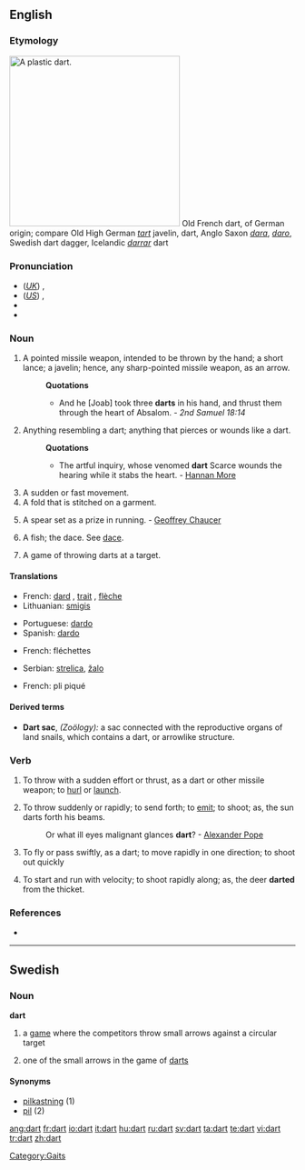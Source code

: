 ==English==

===Etymology===
[[Image:Plastic-Dart.jpg|300px|right|A plastic dart.]]
Old French dart, of German origin; compare Old High German ''[[tart]]'' javelin, dart, Anglo Saxon ''[[dara]]'', ''[[daro]]'', Swedish dart dagger, Icelandic ''[[darrar]]'' dart

===Pronunciation===
* (''[[Received Pronunciation|UK]]'') {{IPA|/dɑːt/}}, {{SAMPA|/dA:t/}}
* (''[[General American|US]]'') {{IPA|/dɑɚt/}}, {{SAMPA|/dA@`t/}}
* {{audio|en-us-dart.ogg|Audio (US)}}
* {{rhymes|ɑː(r)t}}

===Noun===
{{en-noun}}

# A pointed missile weapon, intended to be thrown by the hand; a short lance; a javelin; hence, any sharp-pointed missile weapon, as an arrow.
#: '''Quotations'''
#:* And he [Joab] took three '''darts''' in his hand, and thrust them through the heart of Absalom. - ''2nd Samuel 18:14''
# Anything resembling a dart; anything that pierces or wounds like a dart.
#: '''Quotations'''
#:* The artful inquiry, whose venomed '''dart''' Scarce wounds the hearing while it stabs the heart. - [[Hannan More]]
# A sudden or fast movement.
# A fold that is stitched on a garment.
# {{obsolete}} A spear set as a prize in running. - [[Geoffrey Chaucer]]
# {{zoology}} A fish; the dace. See [[dace]].
# {{in plural}} A game of throwing darts at a target.

====Translations====
{{trans-top|a missile}}
* French: [[dard]] {{m}}, [[trait]] {{m}}, [[flèche]] {{f}}
* Lithuanian: [[smigis]] {{m}}
{{trans-mid}}
* Portuguese: [[dardo]] {{m}}
* Spanish: [[dardo]] {{m}}
{{trans-bottom}}

{{trans-top|a game}}
* French: fléchettes {{f|p}}
{{trans-mid}}
* Serbian: [[strelica]], [[žalo]]
{{trans-bottom}}

{{trans-top|a fold}}
* French: pli piqué {{m|s}}
{{trans-mid}}
{{trans-bottom}}

====Derived terms====
* '''Dart sac''', ''(Zoölogy):'' a sac connected with the reproductive organs of land snails, which contains a dart, or arrowlike structure.

===Verb===
{{en-verb}}

# {{transitive}} To throw with a sudden effort or thrust, as a dart or other missile weapon; to [[hurl]] or [[launch]].
# {{transitive}} To throw suddenly or rapidly; to send forth; to [[emit]]; to shoot; as, the sun darts forth his beams.
#: Or what ill eyes malignant glances '''dart'''? - [[w:Alexander Pope|Alexander Pope]]
# {{intransitive}} To fly or pass swiftly, as a dart; to move rapidly in one direction; to shoot out quickly
# {{intransitive}} To start and run with velocity; to shoot rapidly along; as, the deer '''darted''' from the thicket.

===References===
* {{R:1913}}

[[Category:Gaits]]

----

==Swedish==

===Noun===
'''dart''' {{c}}

# a [[game]] where the competitors throw small arrows against a circular target
# {{rare}} one of the small arrows in the game of [[darts]]

====Synonyms====
* [[pilkastning]] (1)
* [[pil]] (2)

[[ang:dart]]
[[fr:dart]]
[[io:dart]]
[[it:dart]]
[[hu:dart]]
[[ru:dart]]
[[sv:dart]]
[[ta:dart]]
[[te:dart]]
[[vi:dart]]
[[tr:dart]]
[[zh:dart]]